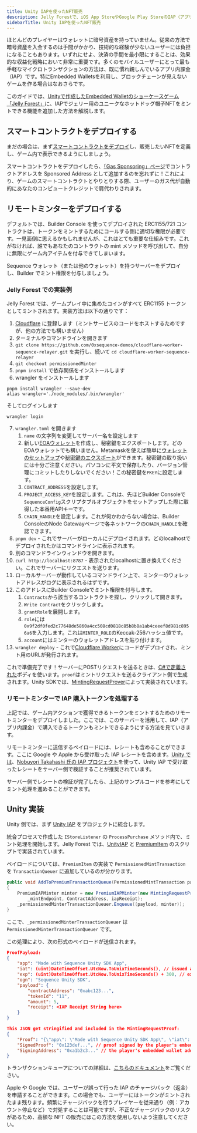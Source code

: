 ```yaml
---
title: Unity IAPを使ったNFT販売
description: Jelly Forestで、iOS App StoreやGoogle Play StoreのIAP（アプリ内課金）でNFTを購入できるようにした方法と、同様の仕組みを自分のゲームに導入する方法もご紹介します。
sidebarTitle: Unity IAPを使ったNFT販売
---
```


ほとんどのプレイヤーはウォレットに暗号資産を持っていません。従来の方法で暗号資産を入金するのは手間がかかり、技術的な経験が少ないユーザーには負担になることもあります。いずれにせよ、決済の手間を最小限にすることは、効果的な収益化戦略において非常に重要です。多くのモバイルユーザーにとって最も手軽なマイクロトランザクションの方法は、既に慣れ親しんでいるアプリ内課金（IAP）です。特にEmbedded Walletsを利用し、ブロックチェーンが見えないゲームを作る場合はなおさらです。

このガイドでは、[Unityで作成したEmbedded Walletのショーケースゲーム「Jelly Forest」](/guides/jelly-forest-unity-guide)に、IAPでジェリー用のユニークなホットドッグ帽子NFTをミントできる機能を追加した方法を解説します。

## スマートコントラクトをデプロイする
まだの場合は、まず[スマートコントラクトをデプロイ](/solutions/collectibles/contracts/deploy-an-item-collection)し、販売したいNFTを定義し、ゲーム内で表示できるようにしましょう。

スマートコントラクトをデプロイしたら、[「Gas Sponsoring」ページ](/solutions/builder/gas-tank#gas-tank-in-builder)でコントラクトアドレスを Sponsored Address として追加するのを忘れずに！これにより、ゲームのスマートコントラクトとやりとりする際、ユーザーのガス代が自動的にあなたのコンピュートクレジットで肩代わりされます。

## リモートミンターをデプロイする
デフォルトでは、Builder Console を使ってデプロイされた ERC1155/721 コントラクトは、トークンをミントするためにコールする側に適切な権限が必要です。一見面倒に思えるかもしれませんが、これはとても重要な仕組みです。これがなければ、誰でもあなたのコントラクトの mint メソッドを呼び出して、自分に無限にゲーム内アイテムを付与できてしまいます。

Sequence ウォレット（または他のウォレット）を持つサーバーをデプロイし、Builder でミント権限を付与しましょう。

### Jelly Forest での実装例
Jelly Forest では、ゲームプレイ中に集めたコインがすべて ERC1155 トークンとしてミントされます。実装方法は以下の通りです：
1. [Cloudflare](https://www.cloudflare.com/) に登録します（ミントサービスのコードをホストするためですが、他の方法でも構いません）
2. ターミナルやコマンドラインを開きます
3. `git clone https://github.com/0xsequence-demos/cloudflare-worker-sequence-relayer.git` を実行し、続いて `cd cloudflare-worker-sequence-relayer`
4. `git checkout permissionedMinter`
5. `pnpm install` で依存関係をインストールします
6. wrangler をインストールします

```
pnpm install wrangler --save-dev
alias wrangler='./node_modules/.bin/wrangler'
```

そしてログインします

```
wrangler login
```

7. `wrangler.toml` を開きます
   1. `name` の文字列を変更してサーバー名を設定します
   2. 新しい[EOAウォレット](https://ethereum.stackexchange.com/questions/5828/what-is-an-eoa-account)を作成し、秘密鍵をエクスポートします。どのEOAウォレットでも構いません。Metamaskを使えば簡単に[ウォレットのセットアップ](https://support.metamask.io/hc/en-us/articles/360015489531-Getting-started-with-MetaMask)や[秘密鍵のエクスポート](https://support.metamask.io/hc/en-us/articles/360015289632-How-to-export-an-account-s-private-key)ができます。秘密鍵の取り扱いには十分ご注意ください。パソコンに平文で保存したり、バージョン管理にコミットしたりしないでください！この秘密鍵を`PKEY`に設定します。
   3. `CONTRACT_ADDRESS`を設定します。
   4. `PROJECT_ACCESS_KEY`を設定します。これは、先ほどBuilder Consoleで`SequenceConfig`スクリプタブルオブジェクトをセットアップした際に取得した本番用APIキーです。
   5. `CHAIN_HANDLE`を設定します。これが何かわからない場合は、Builder ConsoleのNode Gatewayページで各ネットワークの`CHAIN_HANDLE`を確認できます。
8. `pnpm dev` - これでサーバーがローカルにデプロイされます。どのlocalhostでデプロイされたかはコマンドラインに表示されます。
9. 別のコマンドラインウィンドウを開きます。
10. `curl http://localhost:8787` - 表示されたlocalhostに置き換えてください。これでサーバーにリクエストを送ります。
11. ローカルサーバーが動作しているコマンドライン上で、ミンターのウォレットアドレスがログに表示されるはずです。
12. このアドレスにBuilder Consoleでミント権限を付与します。
    1. `Contracts`から該当するコントラクトを探し、クリックして開きます。
    2. `Write Contract`をクリックします。
    3. `grantRole`を展開します。
    4. `role`には`0x9f2df0fed2c77648de5860a4cc508cd0818c85b8b8a1ab4ceeef8d981c8956a6`を入力します。これは`MINTER_ROLE`のKeccak-256ハッシュ値です。
    5. `account`にはミンターのウォレットアドレスを貼り付けます。
13. `wrangler deploy` - これで[Cloudflare Worker](https://developers.cloudflare.com/workers/)にコードがデプロイされ、ミント用のURLが発行されます。

これで準備完了です！サーバーにPOSTリクエストを送るときは、[C#で定義された](https://github.com/0xsequence/sequence-unity/blob/master/Packages/Sequence-Unity/Sequence/SequenceSDK/Relayer/MintingRequestProver.cs#L103)ボディを使います。`proof`はミントリクエストを送るクライアント側で生成されます。Unity SDKでは、[MintingRequestProver](https://github.com/0xsequence/sequence-unity/blob/master/Packages/Sequence-Unity/Sequence/SequenceSDK/Relayer/MintingRequestProver.cs#L27)によって実装されています。

### リモートミンターで IAP 購入トークンを処理する
上記では、ゲーム内アクションで獲得できるトークンをミントするためのリモートミンターをデプロイしました。ここでは、このサーバーを活用して、IAP（アプリ内課金）で購入できるトークンもミントできるようにする方法を見ていきます。

リモートミンターに送信するペイロードには、レシートも含めることができます。ここに Google や Apple から受け取った IAP レシートを含めます。[Unity では](https://docs.unity3d.com/Packages/com.unity.purchasing@4.0/manual/BackendReceiptValidation.html)、[Nobuyori Takahashi 氏の IAP プロジェクト](https://github.com/voltrue2/in-app-purchase)を使って、Unity IAP で受け取ったレシートをサーバー側で検証することが推奨されています。

サーバー側でレシートの検証が完了したら、上記のサンプルコードを参考にしてミント処理を進めることができます。

## Unity 実装
Unity 側では、まず [Unity IAP](https://docs.unity3d.com/Manual/UnityIAP.html) をプロジェクトに統合します。

統合プロセスで作成した `IStoreListener` の `ProcessPurchase` メソッド内で、ミント処理を開始します。Jelly Forest では、[UnityIAP](https://github.com/0xsequence/sequence-unity-demo/blob/JellyForest/Scripts/UnityIAP.cs) と [PremiumItem](https://github.com/0xsequence/sequence-unity-demo/blob/JellyForest/Scripts/Items/PremiumItem.cs) のスクリプトで実装されています。

ペイロードについては、`PremiumItem` の実装で `PermissionedMintTransaction` を `TransactionQueuer` に追加しているのが分かります。

```csharp
public void AddToPremiumTransactionQueue(PermissionedMintTransaction payload, string iapReceipt)
{
    PremiumIAPMinter minter = new PremiumIAPMinter(new MintingRequestProver(Wallet, Chain),
        _mintEndpoint, ContractAddress, iapReceipt);
    _permissionedMinterTransactionQueuer.Enqueue((payload, minter));
}
```

ここで、`_permissionedMinterTransactionQueuer` は `PermissionedMinterTransactionQueuer` です。

この処理により、次の形式のペイロードが送信されます。

```json
ProofPayload: 
{
    "app": "Made with Sequence Unity SDK App",
    "iat": (uint)DateTimeOffset.UtcNow.ToUnixTimeSeconds(), // issued at time 
    "exp": (uint)DateTimeOffset.UtcNow.ToUnixTimeSeconds() + 300, // expiry time 
    "ogn": "Sequence Unity SDK",
    "payload": {
        "contractAddress": "0xabc123...",
        "tokenId": "11",
        "amount": 5,
        "receipt": <IAP Receipt String here>
    }
}

This JSON get stringified and included in the MintingRequestProof:
{
    "Proof": "{\"app\": \"Made with Sequence Unity SDK App\", \"iat\": ...}",
    "SignedProof": "0x123def...", // proof signed by the player's embedded wallet
    "SigningAddress": "0xa1b2c3..." // the player's embedded wallet address
}
```

トランザクションキューアについての詳細は、[こちらのドキュメント](/sdk/unity/power/write-to-blockchain#transaction-queuers)をご覧ください。

<Warning>
  Apple や Google では、ユーザーが誤って行った IAP のチャージバック（返金）を申請することができます。この場合でも、ユーザーにはトークンがミントされたまま残ります。頻繁にチャージバックを行うプレイヤーを従来通り（例：アカウント停止など）で対処することは可能ですが、不正なチャージバックのリスクがあるため、高額な NFT の販売にはこの方法を使用しないよう注意してください。
</Warning>